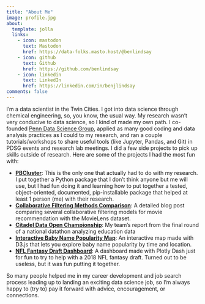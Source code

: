 ```yaml
---
title: "About Me"
image: profile.jpg
about:
  template: jolla
  links:
    - icon: mastodon
      text: Mastodon
      href: https://data-folks.masto.host/@benlindsay
    - icon: github
      text: Github
      href: https://github.com/benlindsay
    - icon: linkedin
      text: LinkedIn
      href: https://linkedin.com/in/benjlindsay
comments: false
---
```


I'm a data scientist in the Twin Cities. I got into data science through
chemical engineering, so, you know, the usual way. My research wasn't very
conducive to data science, so I kind of made my own path. I co-founded
[Penn Data Science Group](http://penndsg.com), applied as many good coding
and data analysis practices as I could to my research, and ran a couple
tutorials/workshops to share useful tools (like Jupyter, Pandas, and Git) in
PDSG events and research lab meetings. I did a few side projects to pick up
skills outside of research. Here are some of the projects I had the most fun
with:

- [**PBCluster**](https://pbcluster.readthedocs.io/en/latest/): This is the only
  one that actually had to do with my research. I put together a Python package
  that I don't think anyone but me will use, but I had fun doing it and learning
  how to put together a tested, object-oriented, documented, pip-installable
  package that helped at least 1 person (me) with their research.
- [**Collaborative Filtering Methods Comparison**](/posts/comparing-collaborative-filtering-methods):
  A detailed blog post comparing several collaborative filtering models for
  movie recommendation with the MovieLens dataset.
- [**Citadel Data Open Championship**](https://tinyurl.com/datathon-report):
  My team's report from the final round of a national datathon analyzing
  education data
- [**Interactive Baby Name Popularity Map**](/posts/interactive-d3-map-of-baby-name-popularity):
  An interactive map made with D3.js that lets you explore baby name popularity by time and
  location.
- [**NFL Fantasy Draft Dashboard**](http://nflfantasydashboard.herokuapp.com/):
  A dashboard made with Plotly Dash just for fun to try to help with a 2018 NFL
  fantasy draft. Turned out to be useless, but it was fun putting it together.

So many people helped me in my career development and job search process leading
up to landing an exciting data science job, so I'm always happy to (try to) pay
it forward with advice, encouragement, or connections.
